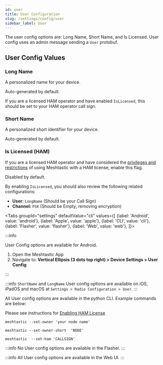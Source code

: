 ```yaml
---
id: user
title: User Configuration
slug: /settings/config/user
sidebar_label: User
---
```



The user config options are: Long Name, Short Name, and Is Licensed. User config uses an admin message sending a `User` protobuf.

## User Config Values

### Long Name

A personalized name for your device.

Auto-generated by default.

If you are a licensed HAM operator and have enabled `IsLicensed`, this should be set to your HAM operator call sign.

### Short Name

A personalized short identifier for your device.

Auto-generated by default.

### Is Licensed (HAM)

If you are a licensed HAM operator and have considered the [privileges and restrictions](/docs/faq/#what-is-the-benefit-of-using-my-ham-license-with-meshtastic) of using Meshtastic with a HAM license, enable this flag.

Disabled by default.

By enabling `IsLicensed`, you should also review the following related configurations:

- **User:** `LongName` (Should be your Call Sign)
- **Channel:** `PSK` (Should be Empty, removing encryption)

<Tabs
groupId="settings"
defaultValue="cli"
values={[
{label: 'Android', value: 'android'},
{label: 'Apple', value: 'apple'},
{label: 'CLI', value: 'cli'},
{label: 'Flasher', value: 'flasher'},
{label: 'Web', value: 'web'},
]}>

<TabItem value="android">

:::info

User Config options are available for Android. 

1. Open the Meshtastic App
2. Navigate to: **Vertical Ellipsis (3 dots top right) > Device Settings > User Config**

:::

</TabItem>

<TabItem value="apple">

:::info
`ShortName` and `LongName` User config options are available on iOS, iPadOS and macOS at `Settings > Radio Configuration > User`.
:::

</TabItem>

<TabItem value="cli">

All User config options are available in the python CLI. Example commands are below:

Please see instructions for [Enabling HAM License](/docs/software/python/cli/usage#ham-radio-support)

```shell title="Set the LongName Value"
meshtastic --set-owner 'your node name'
```

```shell title="Set the ShortName Value"
meshtastic --set-owner-short  'NODE'
```

```shell title="Enable Ham Mode, set name to license, disable encryption"
meshtastic  --set-ham 'CALLSIGN'
```

</TabItem>

<TabItem value="flasher">

:::info
No User config options are available in the Flasher.
:::

</TabItem>

<TabItem value="web">

:::info
All User config options are available in the Web UI.
:::

</TabItem>
</Tabs>
